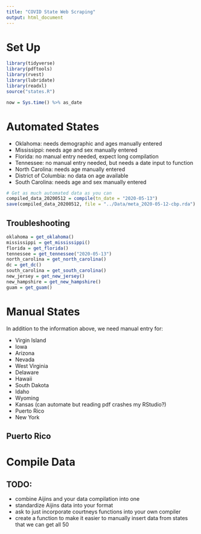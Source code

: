 ```yaml
---
title: "COVID State Web Scraping"
output: html_document
---
```


# Set Up

```r
library(tidyverse)
library(pdftools)
library(rvest)
library(lubridate)
library(readxl)
source("states.R")
```

```r
now = Sys.time() %>% as_date
```


# Automated States

- Oklahoma: needs demographic and ages manually entered
- Mississippi: needs age and sex manually entered
- Florida: no manual entry needed, expect long compilation
- Tennessee: no manual entry needed, but needs a date input to function
- North Carolina: needs age manually entered
- District of Columbia: no data on age available
- South Carolina: needs age and sex manually entered

```r
# Get as much automated data as you can
compiled_data_20200512 = compile(tn_date = "2020-05-13")
save(compiled_data_20200512, file = "../Data/meta_2020-05-12-cbp.rda")
```

## Troubleshooting

```r
oklahoma = get_oklahoma()
mississippi = get_mississippi()
florida = get_florida()
tennessee = get_tennessee("2020-05-13")
north_carolina = get_north_carolina()
dc = get_dc()
south_carolina = get_south_carolina()
new_jersey = get_new_jersey()
new_hampshire = get_new_hampshire()
guam = get_guam()
```

# Manual States

In addition to the information above, we need manual entry for:

- Virgin Island
- Iowa
- Arizona
- Nevada
- West Virginia
- Delaware
- Hawaii
- South Dakota
- Idaho
- Wyoming
- Kansas (can automate but reading pdf crashes my RStudio?)
- Puerto Rico
- New York

## Puerto Rico


# Compile Data

## TODO:

- combine Aijins and your data compilation into one
- standardize Aijins data into your format
- ask to just incorporate courtneys functions into your own compiler
- create a function to make it easier to manually insert data from states that we can get all 50





